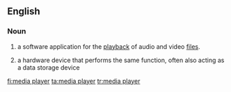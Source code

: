 ==English==

===Noun===
{{wikipedia}}
{{en-noun|head=[[media]] [[player]]}}
# {{label|en|computing}} a software application for the [[playback]] of audio and video [[file]]s.
# {{label|en|computing}} a hardware device that performs the same function, often also acting as a data storage device

[[fi:media player]]
[[ta:media player]]
[[tr:media player]]